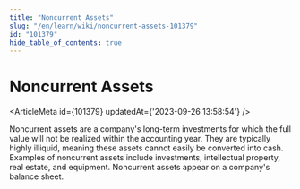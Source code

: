 ```yaml
---
title: "Noncurrent Assets"
slug: "/en/learn/wiki/noncurrent-assets-101379"
id: "101379"
hide_table_of_contents: true
---
```



# Noncurrent Assets

<ArticleMeta id={101379} updatedAt={'2023-09-26 13:58:54'} />
<div className='border-solid border-b border-t-0 my-4 border-[var(--ifm-color-gray-300)]' />

Noncurrent assets are a company's long-term investments for which the full value will not be realized within the accounting year. They are typically highly illiquid, meaning these assets cannot easily be converted into cash. Examples of noncurrent assets include investments, intellectual property, real estate, and equipment. Noncurrent assets appear on a company's balance sheet.
